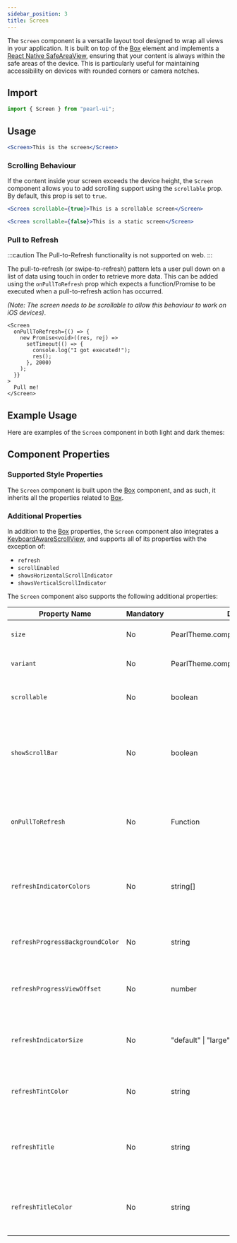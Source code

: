 ```yaml
---
sidebar_position: 3
title: Screen
---
```


The `Screen` component is a versatile layout tool designed to wrap all views in your application. It is built on top of the [Box](./box) element and implements a [React Native SafeAreaView](https://reactnative.dev/docs/safeareaview), ensuring that your content is always within the safe areas of the device. This is particularly useful for maintaining accessibility on devices with rounded corners or camera notches.

## Import

```jsx
import { Screen } from "pearl-ui";
```

## Usage

```jsx
<Screen>This is the screen</Screen>
```

### Scrolling Behaviour

If the content inside your screen exceeds the device height, the `Screen` component allows you to add scrolling support using the `scrollable` prop. By default, this prop is set to `true`.

```jsx
<Screen scrollable={true}>This is a scrollable screen</Screen>

<Screen scrollable={false}>This is a static screen</Screen>
```

### Pull to Refresh

:::caution
The Pull-to-Refresh functionality is not supported on web.
:::

The pull-to-refresh (or swipe-to-refresh) pattern lets a user pull down on a list of data using touch in order to retrieve more data. This can be added using the `onPullToRefresh` prop which expects a function/Promise to be executed when a pull-to-refresh action has occurred.

_(Note: The screen needs to be scrollable to allow this behaviour to work on iOS devices)_.

```tsx
<Screen
  onPullToRefresh={() => {
    new Promise<void>((res, rej) =>
      setTimeout(() => {
        console.log("I got executed!");
        res();
      }, 2000)
    );
  }}
>
  Pull me!
</Screen>
```

## Example Usage

Here are examples of the `Screen` component in both light and dark themes:


<Snack snackId="@agrawal-rohit/screen-light" />

## Component Properties

### Supported Style Properties

The `Screen` component is built upon the [Box](./Box) component, and as such, it inherits all the properties related to [Box](./Box).

### Additional Properties

In addition to the [Box](./Box) properties, the `Screen` component also integrates a [KeyboardAwareScrollView](https://github.com/APSL/react-native-keyboard-aware-scroll-view), and supports all of its properties with the exception of:

- `refresh`
- `scrollEnabled`
- `showsHorizontalScrollIndicator`
- `showsVerticalScrollIndicator`

The `Screen` component also supports the following additional properties:

| Property Name                    | Mandatory | Data Type                                       | Default     | Description                                                                    |
| -------------------------------- | --------- | ----------------------------------------------- | ----------- | ------------------------------------------------------------------------------ |
| `size`                           | No        | <t>PearlTheme.components.Screen["sizes"]</t>    |             | Defines the size of the screen.                                                |
| `variant`                        | No        | <t>PearlTheme.components.Screen["variants"]</t> |             | Defines the variant of the screen.                                             |
| `scrollable`                     | No        | <t>boolean</t>                                  | `true`      | Determines if the screen is scrollable.                                        |
| `showScrollBar`                  | No        | <t>boolean</t>                                  | `false`     | Determines if the vertical scrollbar is visible when the Screen is scrollable. |
| `onPullToRefresh`                | No        | <t>Function</t>                                 |             | Function to execute when a pull-to-refresh action is performed.                |
| `refreshIndicatorColors`         | No        | <t>string[]</t>                                 |             | Defines the colors used to draw the refresh indicator (Android only).          |
| `refreshProgressBackgroundColor` | No        | <t>string</t>                                   |             | Defines the background color of the refresh indicator.                         |
| `refreshProgressViewOffset`      | No        | <t>number</t>                                   | `0`         | Sets the top offset for the progress view.                                     |
| `refreshIndicatorSize`           | No        | <t>"default" \| "large"</t>                     | `"default"` | Sets the size of the refresh indicator (Android only).                         |
| `refreshTintColor`               | No        | <t>string</t>                                   | `"default"` | Sets the color of the refresh indicator (iOS only).                            |
| `refreshTitle`                   | No        | <t>string</t>                                   | `"default"` | Sets the title displayed under the refresh indicator (iOS only).               |
| `refreshTitleColor`              | No        | <t>string</t>                                   | `"default"` | Sets the color of the refresh indicator title (iOS only).                      |
